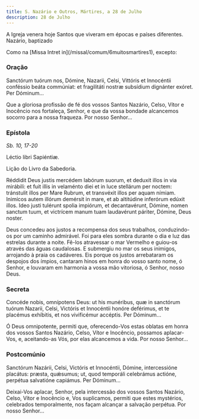```yaml
---
title: S. Nazário e Outros, Mártires, a 28 de Julho
description: 28 de Julho
---
```


<aside>

A Igreja venera hoje Santos que viveram em épocas e países diferentes. Nazário, baptizado

</aside>

<aside>
  Como na [Missa Intret in](/missal/comum/6muitosmartires1), excepto:
</aside>

### Oração

<div class="side-by-side not-content">

Sanctórum tuórum nos, Dómine, Nazarii, Celsi, Vittóris et Innocéntii conféssio beáta commúniat: et fragilitáti nostræ subsídium dignánter exóret. Per Dóminum...

Que a gloriosa profissão de fé dos vossos Santos Nazário, Celso, Vítor e Inocêncio nos fortaleça, Senhor, e que da vossa bondade alcancemos socorro para a nossa fraqueza. Por nosso Senhor...

</div>

### Epístola

<em>Sb. 10, 17-20</em>

<div class="side-by-side not-content">

Léctio libri Sapiéntiæ.

Lição do Livro da Sabedoria.

Réddidit Deus justis mercédem labórum suorum, et deduxit illos in via mirábili: et fuit illis in velaménto diei et in luce stellárum per noctem: tránstulit illos per Mare Rubrum, et transvéxit illos per aquam nímiam. Inimícos autem illórum demérsit in mare, et ab altitúdine inferórum edúxit illos. Ideo justi tulérunt spolia impiórum, et decantavérunt, Dómine, nomen sanctum tuum, et victrícem manum tuam laudavérunt páriter, Dómine, Deus noster.

Deus concedeu aos justos a recompensa dos seus trabalhos, conduzindo-os por um caminho admirável. Foi para eles sombra durante o dia e luz das estrelas durante a noite. Fê-los atravessar o mar Vermelho e guiou-os através das águas caudalosas. E submergiu no mar os seus inimigos, arrojando à praia os cadáveres. Eis porque os justos arrebataram os despojos dos ímpios, cantaram hinos em honra do vosso santo nome, ó Senhor, e louvaram em harmonia a vossa mão vitoriosa, ó Senhor, nosso Deus.

</div>

### Secreta

<div class="side-by-side not-content">

Concéde nobis, omnípotens Deus: ut his munéribus, quæ in sanctórum tuórum Nazarii, Celsi, Victóris et Innocéntii honóre deférimus, et te placémus exhíbitis, et nos vivificémur accéptis. Per Dóminum...

Ó Deus omnipotente, permiti que, oferecendo-Vos estas oblatas em honra dos vossos Santos Nazário, Celso, Vítor e Inocêncio, possamos aplacar-Vos, e, aceitando-as Vós, por elas alcancemos a vida. Por nosso Senhor...

</div>

### Postcomúnio

<div class="side-by-side not-content">

Sanctórum Nazárii, Celsi, Victóris et Innocéntii, Dómine, intercessióne placátus: præsta, quǽsumus; ut, quod temporáli celebrámus actióne, perpétua salvatióne capiámus. Per Dóminum...

Deixai-Vos aplacar, Senhor, pela intercessão dos vossos Santos Nazário, Celso, Vítor e Inocêncio e, Vos suplicamos, permiti que estes mystérios, celebrados temporalmente, nos façam alcançar a salvação perpétua. Por nosso Senhor...

</div>

